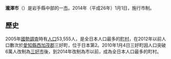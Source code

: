 {{日本都市
|自治體名 = 瀧澤市
|日文原名 = 滝沢市
|平假名 = たきざわし
|羅馬字拼音 = Takizawa-shi
|圖像 = Iwatesan01.jpg
|圖像說明 = [[岩手山|岩手山]]（巖鷲山）
|市章 = Emblem of Takizawa, Iwate.svg
|都道府縣 = 岩手縣
|支廳 =
|編號 = 03305-7
|面積 = 182.46
|邊界未定 =
|人口 = 55,400
|統計時間 = 2016年6月1日
|自治體 = [[盛岡市|盛岡市]]、[[八幡平市|八幡平市]]、[[雫石町|雫石町]]
|樹 = [[櫻花|櫻花]]
|花 = [[山百合|山百合]]
|鳥 = [[大杜鵑|大杜鵑]]
|其他象徵物 =
|其他象徵 =
|市長 = 柳村典秀
|議員數 = 20
|郵遞區號 = 020-0192
|所在地 = 瀧澤市中鵜飼55番地<br/>[[File:Takizawa_city_hall.JPG|250px]]
|電話號碼 = 19-684-2111
|外部連結 = {{url|www.city.takizawa.iwate.jp}}
|經度 =
|緯度 =
|地圖 = Takizawa in Iwate Prefecture Ja.svg
|註記 =
}}
'''瀧澤市'''（{{jpn|j=滝沢市|hg=たきざわし|rm=Takizawa shi|f=y}}）是岩手縣中部的一[[市|市]]。2014年（平成26年）1月1日，施行市制。

== 歷史 ==
2005年[[國勢調查_(日本)|國勢調査]]時有[[人口|人口]]53,555人，是全日本人口最多的[[町|町]][[村|村]]，在2012年以前人口數次於[[愛知縣|愛知縣]][[西加茂郡|西加茂郡]]三好町，位于日本第2。2010年1月4日三好町因人口突破6萬人改制為[[三好市_(愛知縣)|三好市]]後，到2014年改制為市以前，成為全日本人口最多的町村。

{{岩手縣}}{{Authority control}}